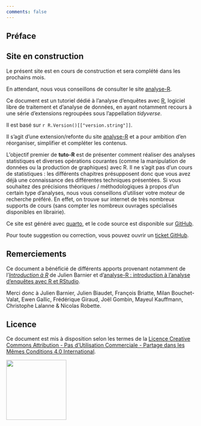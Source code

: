 ```yaml
---
comments: false
---
```


## Préface {.unnumbered}

::: callout-warning
## Site en construction

Le présent site est en cours de construction et sera complété dans les prochains mois.

En attendant, nous vous conseillons de consulter le site [analyse-R](https://larmarange.github.io/analyse-R/).
:::

Ce document est un tutoriel dédié à l'analyse d'enquêtes avec [R](https://www.r-project.org/), logiciel libre de traitement et d'analyse de données, en ayant notamment recours à une série d'extensions regroupées sous l'appellation *tidyverse*.

Il est basé sur `r R.Version()[["version.string"]]`.

Il s'agit d'une extension/refonte du site [analyse-R](https://larmarange.github.io/analyse-R/) et a pour ambition d'en réorganiser, simplifier et compléter les contenus.

L'objectif premier de **tuto-R** est de présenter comment réaliser des analyses statistiques et diverses opérations courantes (comme la manipulation de données ou la production de graphiques) avec R. Il ne s'agit pas d'un cours de statistiques : les différents chapitres présupposent donc que vous avez déjà une connaissance des différentes techniques présentées. Si vous souhaitez des précisions théoriques / méthodologiques à propos d'un certain type d'analyses, nous vous conseillons d'utiliser votre moteur de recherche préféré. En effet, on trouve sur internet de très nombreux supports de cours (sans compter les nombreux ouvrages spécialisés disponibles en librairie).

Ce site est généré avec [quarto](https://quarto.org/), et le code source est disponible sur [GitHub](https://github.com/larmarange/tuto-R).

Pour toute suggestion ou correction, vous pouvez ouvrir un [ticket GitHub](https://github.com/larmarange/tuto-R/issues).

## Remerciements {.unnumbered}

Ce document a bénéficié de différents apports provenant notamment de l'[*Introduction à R*](https://github.com/juba/intro-r) de Julien Barnier et d'[analyse-R : introduction à l'analyse d'enquêtes avec R et RStudio](https://larmarange.github.io/analyse-R/).

Merci donc à Julien Barnier, Julien Biaudet, François Briatte, Milan Bouchet-Valat, Ewen Gallic, Frédérique Giraud, Joël Gombin, Mayeul Kauffmann, Christophe Lalanne & Nicolas Robette.

## Licence {.unnumbered}

Ce document est mis à disposition selon les termes de la [Licence Creative Commons Attribution - Pas d'Utilisation Commerciale - Partage dans les Mêmes Conditions 4.0 International](http://creativecommons.org/licenses/by-nc-sa/4.0/).

::: noborder
![](ressources/logos/by-nc-sa.png){width="160"}
:::
